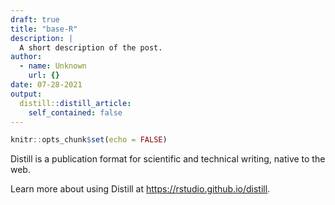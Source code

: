 ```yaml
---
draft: true
title: "base-R"
description: |
  A short description of the post.
author:
  - name: Unknown
    url: {}
date: 07-28-2021
output:
  distill::distill_article:
    self_contained: false
---
```



```r
knitr::opts_chunk$set(echo = FALSE)
```

Distill is a publication format for scientific and technical writing, native to the web.

Learn more about using Distill at <https://rstudio.github.io/distill>.


